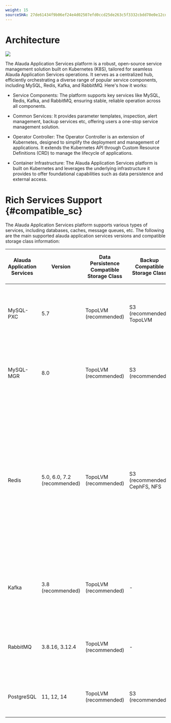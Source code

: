 ```yaml
---
weight: 15
sourceSHA: 27de61434f9b06ef24e4d02507efd0ccd25de263c5f3332cbdd70e0e12cdc858
---
```


# Architecture

![](./assets/appservice_architecture_en.png)

The Alauda Application Services platform is a robust, open-source service management solution built on Kubernetes (K8S), tailored for seamless Alauda Application Services operations. It serves as a centralized hub, efficiently orchestrating a diverse range of popular service components, including MySQL, Redis, Kafka, and RabbitMQ. Here's how it works:

- Service Components: The platform supports key services like MySQL, Redis, Kafka, and RabbitMQ, ensuring stable, reliable operation across all components.

- Common Services: It provides parameter templates, inspection, alert management, backup services etc, offering users a one-stop service management solution.

- Operator Controller: The Operator Controller is an extension of Kubernetes, designed to simplify the deployment and management of applications. It extends the Kubernetes API through Custom Resource Definitions (CRD) to manage the lifecycle of applications.

- Container Infrastructure: The Alauda Application Services platform is built on Kubernetes and leverages the underlying infrastructure it provides to offer foundational capabilities such as data persistence and external access.

# Rich Services Support \{#compatible_sc}

The Alauda Application Services platform supports various types of services, including databases, caches, message queues, etc. The following are the main supported alauda application services versions and compatible storage class information:

  | Alauda Application Services | Version                    | Data Persistence Compatible Storage Class | Backup Compatible Storage Class | Default Scheduling Rule (Single Instance)                                                                                    |
  | ------------------- | ------------------------- | --------------------------------------- | ------------------------------ | ----------------------------------------------------------------------------------------------- |
  | MySQL-PXC           | 5.7                       | TopoLVM (recommended)                  | S3 (recommended), TopoLVM     | At most (required) only one MySQL node can be scheduled on each node.                                                               |
  | MySQL-MGR           | 8.0                       | TopoLVM (recommended)                  | S3 (recommended)               | At most (required) only one MySQL node can be scheduled on each node.                                                              |
  | Redis               | 5.0, 6.0, 7.2 (recommended) | TopoLVM (recommended)                  | S3 (recommended), CephFS, NFS  | Cluster mode: At most (required) only one Redis node can be scheduled on each node.  Sentinel mode: At most (required) only one Redis data node or one Redis sentinel node can be scheduled on each node. |
  | Kafka               | 3.8 (recommended)         | TopoLVM (recommended)                  | -                              | At most (required) only one Broker node can be scheduled on each node.                                                             |
  | RabbitMQ            | 3.8.16, 3.12.4            | TopoLVM (recommended)                  | -                              | At most (required) only one RabbitMQ node can be scheduled on each node.                                                           |
  | PostgreSQL          | 11, 12, 14                | TopoLVM (recommended)                  | S3 (recommended)               | Strive to schedule one PostgreSQL node on each node.                                                                      |

